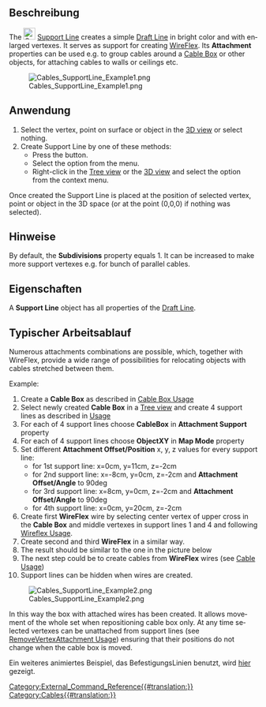 <languages/>

{{Docnav
|[[Cables_SupportPoint/de|Befestigungspunkt]]
| 
|[[Cables_Workbench/de|Cables]]
|IconL=Cables_SupportPoint.svg
|IconR=
|IconC=Cables_workbench_icon.svg
}}

{{GuiCommand/de
|Name=Cables SupportLine
|Name/de=Cables BefestigungsLinie
|MenuLocation=Cables Support → Befestigungslinie erstellen
|Workbenches=[[Cables_Workbench/de|Cables]]
|Shortcut=
|Version=1.0
|SeeAlso=[[Cables_Cable/de|Cables Leitung]], [[Cables_CableBox/de|Cables Installationsdose]], [[Cables_SupportPoint/de|Cables Befestigungspunkt]]
}}

<span id="Description"></span>
==Beschreibung==

<div lang="en" dir="ltr" class="mw-content-ltr">
The [[Image:Cables_SupportLine.svg|24px]] [[Cables_SupportLine|Support Line]] creates a simple [[Draft_Line|Draft Line]] in bright color and with enlarged vertexes. It serves as support for creating [[Cables_WireFlex|WireFlex]]. Its '''Attachment''' properties can be used e.g. to group cables around a [[Cables_CableBox|Cable Box]] or other objects, for attaching cables to walls or ceilings etc.
</div>

[[Image:Cables_SupportLine_Example1.png]]
<div lang="en" dir="ltr" class="mw-content-ltr">
{{Caption|Support Line}}
</div>

<span id="Usage"></span>
==Anwendung==

<div lang="en" dir="ltr" class="mw-content-ltr">
# Select the vertex, point on surface or object in the [[3D_view|3D view]] or select nothing.
# Create Support Line by one of these methods:
#* Press the {{Button|[[Image:Cables_SupportLine.svg|16px]] [[Cables_SupportLine|Support Line]]}} button.
#* Select the {{MenuCommand|Cable Support → [[Image:Cables_SupportLine.svg|16px]] Support Line}} option from the menu.
#* Right-click in the [[Tree_view|Tree view]] or the [[3D_view|3D view]] and select the {{MenuCommand|Cable Support → [[Image:Cables_SupportLine.svg|16px]] Support Line}} option from the context menu.
</div>

<div lang="en" dir="ltr" class="mw-content-ltr">
Once created the Support Line is placed at the position of selected vertex, point or object in the 3D space (or at the point (0,0,0) if nothing was selected).
</div>

<span id="Notes"></span>
==Hinweise==

<div lang="en" dir="ltr" class="mw-content-ltr">
By default, the '''Subdivisions''' property equals 1. It can be increased to make more support vertexes e.g. for bunch of parallel cables.
</div>

<span id="Properties"></span>
==Eigenschaften==

<div lang="en" dir="ltr" class="mw-content-ltr">
A '''Support Line''' object has all properties of the [[Draft_Line#Properties|Draft Line]].
</div>

<span id="Typical_workflow"></span>
==Typischer Arbeitsablauf==

<div lang="en" dir="ltr" class="mw-content-ltr">
Numerous attachments combinations are possible, which, together with WireFlex, provide a wide range of possibilities for relocating objects with cables stretched between them.
</div>

<div lang="en" dir="ltr" class="mw-content-ltr">
Example:
# Create a '''Cable Box''' as described in [[Cables_CableBox#Usage|Cable Box Usage]]
# Select newly created '''Cable Box''' in a [[Tree_view|Tree view]] and create 4 support lines as described in [[#Usage|Usage]]
# For each of 4 support lines choose '''CableBox''' in '''Attachment Support''' property
# For each of 4 support lines choose '''ObjectXY''' in '''Map Mode''' property
# Set different '''Attachment Offset/Position''' x, y, z values for every support line:
#* for 1st support line: x=0cm, y=11cm, z=-2cm
#* for 2nd support line: x=-8cm, y=0cm, z=-2cm and '''Attachment Offset/Angle''' to 90deg
#* for 3rd support line: x=8cm, y=0cm, z=-2cm and '''Attachment Offset/Angle''' to 90deg
#* for 4th support line: x=0cm, y=20cm, z=-2cm
# Create first '''WireFlex''' wire by selecting center vertex of upper cross in the '''Cable Box''' and middle vertexes in support lines 1 and 4 and following [[Cables_WireFlex#Usage|Wireflex Usage]].
# Create second and third '''WireFlex''' in a similar way.
# The result should be similar to the one in the picture below
# The next step could be to create cables from '''WireFlex''' wires (see [[Cables_Cable#Usage|Cable Usage]])
# Support lines can be hidden when wires are created.
</div>

[[Image:Cables_SupportLine_Example2.png]]
<div lang="en" dir="ltr" class="mw-content-ltr">
{{Caption|Example of using Support Line:<br/>Support lines are attached to Cable Box and serve as a basis for wires.}}
</div>

<div lang="en" dir="ltr" class="mw-content-ltr">
In this way the box with attached wires has been created. It allows movement of the whole set when repositioning cable box only. At any time selected vertexes can be unattached from support lines (see [[Cables_RemoveVertexAttachment#Usage|RemoveVertexAttachment Usage]]) ensuring that their positions do not change when the cable box is moved.
</div>

Ein weiteres animiertes Beispiel, das BefestigungsLinien benutzt, wird  [[Cables_Example1_Simple_workflow|hier]] gezeigt.


{{Docnav
|[[Cables_SupportPoint/de|Befestigungspunkt]]
| 
|[[Cables_Workbench/de|Arbeitsbereich Cables]]
|IconL=Cables_SupportPoint.svg
|IconR=
|IconC=Cables_workbench_icon.svg
}}

[[Category:External_Command_Reference{{#translation:}}]]
[[Category:Cables{{#translation:}}]]
